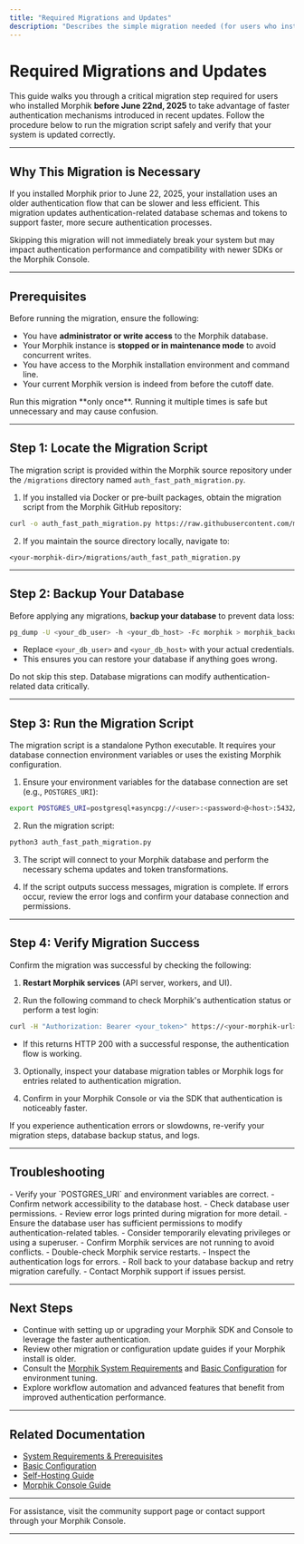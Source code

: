 ```yaml
---
title: "Required Migrations and Updates"
description: "Describes the simple migration needed (for users who installed before June 22nd, 2025) to benefit from faster authentication. Details how to run the migration script and verify success."
---
```


# Required Migrations and Updates

This guide walks you through a critical migration step required for users who installed Morphik **before June 22nd, 2025** to take advantage of faster authentication mechanisms introduced in recent updates. Follow the procedure below to run the migration script safely and verify that your system is updated correctly.

---

## Why This Migration is Necessary

If you installed Morphik prior to June 22, 2025, your installation uses an older authentication flow that can be slower and less efficient. This migration updates authentication-related database schemas and tokens to support faster, more secure authentication processes.

Skipping this migration will not immediately break your system but may impact authentication performance and compatibility with newer SDKs or the Morphik Console.

---

## Prerequisites

Before running the migration, ensure the following:

- You have **administrator or write access** to the Morphik database.
- Your Morphik instance is **stopped or in maintenance mode** to avoid concurrent writes.
- You have access to the Morphik installation environment and command line.
- Your current Morphik version is indeed from before the cutoff date.

<Tip>
Run this migration **only once**. Running it multiple times is safe but unnecessary and may cause confusion.
</Tip>

---

## Step 1: Locate the Migration Script

The migration script is provided within the Morphik source repository under the `/migrations` directory named `auth_fast_path_migration.py`.

1. If you installed via Docker or pre-built packages, obtain the migration script from the Morphik GitHub repository:

```bash
curl -o auth_fast_path_migration.py https://raw.githubusercontent.com/morphik-org/morphik-core/main/migrations/auth_fast_path_migration.py
```

2. If you maintain the source directory locally, navigate to:

```
<your-morphik-dir>/migrations/auth_fast_path_migration.py
```


---

## Step 2: Backup Your Database

Before applying any migrations, **backup your database** to prevent data loss:

```bash
pg_dump -U <your_db_user> -h <your_db_host> -Fc morphik > morphik_backup_$(date +%Y%m%d).dump
```

- Replace `<your_db_user>` and `<your_db_host>` with your actual credentials.
- This ensures you can restore your database if anything goes wrong.

<Warning>
Do not skip this step. Database migrations can modify authentication-related data critically.
</Warning>

---

## Step 3: Run the Migration Script

The migration script is a standalone Python executable. It requires your database connection environment variables or uses the existing Morphik configuration.

1. Ensure your environment variables for the database connection are set (e.g., `POSTGRES_URI`):

```bash
export POSTGRES_URI=postgresql+asyncpg://<user>:<password>@<host>:5432/morphik
```

2. Run the migration script:

```bash
python3 auth_fast_path_migration.py
```

3. The script will connect to your Morphik database and perform the necessary schema updates and token transformations.

4. If the script outputs success messages, migration is complete. If errors occur, review the error logs and confirm your database connection and permissions.

---

## Step 4: Verify Migration Success

Confirm the migration was successful by checking the following:

1. **Restart Morphik services** (API server, workers, and UI).

2. Run the following command to check Morphik's authentication status or perform a test login:

```bash
curl -H "Authorization: Bearer <your_token>" https://<your-morphik-url>/ping
```

- If this returns HTTP 200 with a successful response, the authentication flow is working.

3. Optionally, inspect your database migration tables or Morphik logs for entries related to authentication migration.

4. Confirm in your Morphik Console or via the SDK that authentication is noticeably faster.

<Check>
If you experience authentication errors or slowdowns, re-verify your migration steps, database backup status, and logs.
</Check>

---

## Troubleshooting

<AccordionGroup title="Common Issues and Solutions">
<Accordion title="Migration Script Fails to Connect to Database">
- Verify your `POSTGRES_URI` and environment variables are correct.
- Confirm network accessibility to the database host.
- Check database user permissions.
- Review error logs printed during migration for more detail.
</Accordion>
<Accordion title="Migration Script Raises Permission Errors">
- Ensure the database user has sufficient permissions to modify authentication-related tables.
- Consider temporarily elevating privileges or using a superuser.
- Confirm Morphik services are not running to avoid conflicts.
</Accordion>
<Accordion title="Authentication Fails After Migration">
- Double-check Morphik service restarts.
- Inspect the authentication logs for errors.
- Roll back to your database backup and retry migration carefully.
- Contact Morphik support if issues persist.
</Accordion>
</AccordionGroup>

---

## Next Steps

- Continue with setting up or upgrading your Morphik SDK and Console to leverage the faster authentication.
- Review other migration or configuration update guides if your Morphik install is older.
- Consult the [Morphik System Requirements]( /getting-started/introduction-and-prerequisites/system-requirements) and [Basic Configuration]( /getting-started/install-configure-morphik/configuration-basics) for environment tuning.
- Explore workflow automation and advanced features that benefit from improved authentication performance.

---

## Related Documentation

- [System Requirements & Prerequisites]( /getting-started/introduction-and-prerequisites/system-requirements)
- [Basic Configuration]( /getting-started/install-configure-morphik/configuration-basics)
- [Self-Hosting Guide]( /getting-started/install-configure-morphik/self-hosting-guide)
- [Morphik Console Guide]( /getting-started/first-steps-and-validation/using-the-morphik-console)

---

For assistance, visit the community support page or contact support through your Morphik Console.

---